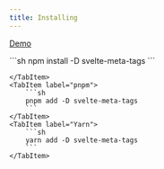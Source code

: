 ```yaml
---
title: Installing
---
```



[Demo](https://svelte.dev/repl/ffd783c9b8e54d97b6b7cac6eadace42)

<Tabs syncKey="pkg">
    <TabItem label="npm">
        ```sh
        npm install -D svelte-meta-tags
        ```

    </TabItem>
    <TabItem label="pnpm">
        ```sh
        pnpm add -D svelte-meta-tags
        ```
    </TabItem>
    <TabItem label="Yarn">
        ```sh
        yarn add -D svelte-meta-tags
        ```
    </TabItem>

</Tabs>
